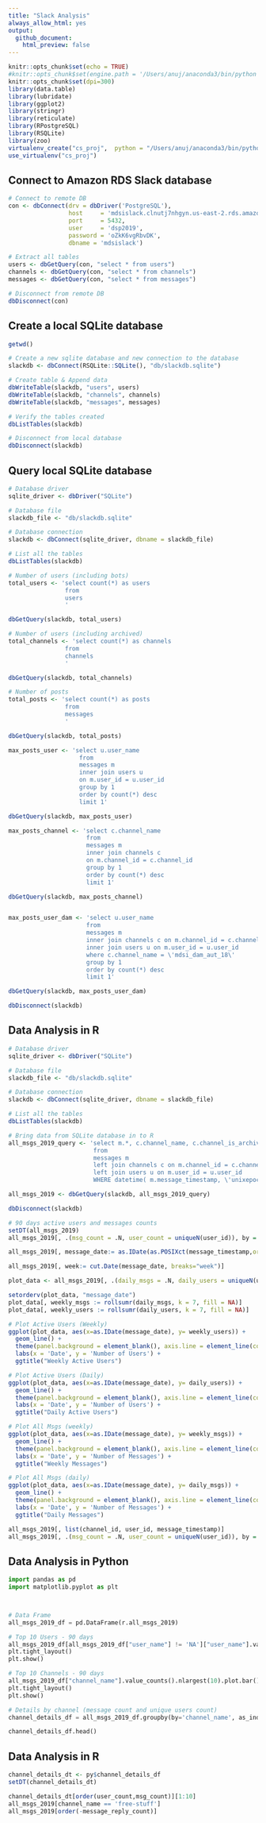 ```yaml
---
title: "Slack Analysis"
always_allow_html: yes
output: 
  github_document:
    html_preview: false
---
```


```r
knitr::opts_chunk$set(echo = TRUE)
#knitr::opts_chunk$set(engine.path = '/Users/anuj/anaconda3/bin/python')
knitr::opts_chunk$set(dpi=300)
library(data.table)
library(lubridate)
library(ggplot2)
library(stringr)
library(reticulate)
library(RPostgreSQL)
library(RSQLite)
library(zoo)
virtualenv_create("cs_proj",  python = "/Users/anuj/anaconda3/bin/python")
use_virtualenv("cs_proj")
```


## Connect to Amazon RDS Slack database

```r
# Connect to remote DB
con <- dbConnect(drv = dbDriver('PostgreSQL'),
                 host     = 'mdsislack.clnutj7nhgyn.us-east-2.rds.amazonaws.com',
                 port     = 5432, 
                 user     = 'dsp2019',
                 password = 'oZkK6vgRbvDK',
                 dbname = 'mdsislack')

# Extract all tables
users <- dbGetQuery(con, "select * from users")
channels <- dbGetQuery(con, "select * from channels")
messages <- dbGetQuery(con, "select * from messages")

# Disconnect from remote DB
dbDisconnect(con)
```

## Create a local SQLite database

```r
getwd()

# Create a new sqlite database and new connection to the database
slackdb <- dbConnect(RSQLite::SQLite(), "db/slackdb.sqlite")

# Create table & Append data
dbWriteTable(slackdb, "users", users)
dbWriteTable(slackdb, "channels", channels)
dbWriteTable(slackdb, "messages", messages)

# Verify the tables created
dbListTables(slackdb)

# Disconnect from local database
dbDisconnect(slackdb)
```

## Query local SQLite database

```r
# Database driver
sqlite_driver <- dbDriver("SQLite")

# Database file
slackdb_file <- "db/slackdb.sqlite"

# Database connection
slackdb <- dbConnect(sqlite_driver, dbname = slackdb_file)

# List all the tables
dbListTables(slackdb)

# Number of users (including bots)
total_users <- 'select count(*) as users
                from
                users
                '

dbGetQuery(slackdb, total_users)

# Number of users (including archived)
total_channels <- 'select count(*) as channels
                from
                channels
                '

dbGetQuery(slackdb, total_channels)

# Number of posts
total_posts <- 'select count(*) as posts
                from
                messages
                '

dbGetQuery(slackdb, total_posts)

max_posts_user <- 'select u.user_name
                    from
                    messages m
                    inner join users u
                    on m.user_id = u.user_id
                    group by 1
                    order by count(*) desc
                    limit 1'

dbGetQuery(slackdb, max_posts_user)

max_posts_channel <- 'select c.channel_name
                      from
                      messages m
                      inner join channels c
                      on m.channel_id = c.channel_id
                      group by 1
                      order by count(*) desc
                      limit 1'

dbGetQuery(slackdb, max_posts_channel)


max_posts_user_dam <- 'select u.user_name
                      from
                      messages m
                      inner join channels c on m.channel_id = c.channel_id
                      inner join users u on m.user_id = u.user_id
                      where c.channel_name = \'mdsi_dam_aut_18\'
                      group by 1
                      order by count(*) desc
                      limit 1'

dbGetQuery(slackdb, max_posts_user_dam)

dbDisconnect(slackdb)
```

## Data Analysis in R

```r

# Database driver
sqlite_driver <- dbDriver("SQLite")

# Database file
slackdb_file <- "db/slackdb.sqlite"

# Database connection
slackdb <- dbConnect(sqlite_driver, dbname = slackdb_file)

# List all the tables
dbListTables(slackdb)

# Bring data from SQLite database in to R
all_msgs_2019_query <- 'select m.*, c.channel_name, c.channel_is_archived, u.user_name, u.user_is_bot
                        from
                        messages m
                        left join channels c on m.channel_id = c.channel_id
                        left join users u on m.user_id = u.user_id
                        WHERE datetime( m.message_timestamp, \'unixepoch\' ) >=  DATETIME(\'2019-01-01 00:00:00\')'

all_msgs_2019 <- dbGetQuery(slackdb, all_msgs_2019_query)

dbDisconnect(slackdb)

# 90 days active users and messages counts
setDT(all_msgs_2019)
all_msgs_2019[, .(msg_count = .N, user_count = uniqueN(user_id)), by = channel_id]

all_msgs_2019[, message_date:= as.IDate(as.POSIXct(message_timestamp,origin="1970-01-01",tz="UTC"))]

all_msgs_2019[, week:= cut.Date(message_date, breaks="week")]

plot_data <- all_msgs_2019[, .(daily_msgs = .N, daily_users = uniqueN(user_id)), by = message_date]

setorderv(plot_data, "message_date")
plot_data[, weekly_msgs := rollsumr(daily_msgs, k = 7, fill = NA)]
plot_data[, weekly_users := rollsumr(daily_users, k = 7, fill = NA)]

# Plot Active Users (Weekly)
ggplot(plot_data, aes(x=as.IDate(message_date), y= weekly_users)) +
  geom_line() + 
  theme(panel.background = element_blank(), axis.line = element_line(colour = "grey"), plot.title = element_text(hjust = 0.5))+
  labs(x = 'Date', y = 'Number of Users') +
  ggtitle("Weekly Active Users")

# Plot Active Users (Daily)
ggplot(plot_data, aes(x=as.IDate(message_date), y= daily_users)) +
  geom_line() + 
  theme(panel.background = element_blank(), axis.line = element_line(colour = "grey"), plot.title = element_text(hjust = 0.5))+
  labs(x = 'Date', y = 'Number of Users') +
  ggtitle("Daily Active Users")

# Plot All Msgs (weekly)
ggplot(plot_data, aes(x=as.IDate(message_date), y= weekly_msgs)) +
  geom_line() + 
  theme(panel.background = element_blank(), axis.line = element_line(colour = "grey"), plot.title = element_text(hjust = 0.5))+
  labs(x = 'Date', y = 'Number of Messages') +
  ggtitle("Weekly Messages")

# Plot All Msgs (daily)
ggplot(plot_data, aes(x=as.IDate(message_date), y= daily_msgs)) +
  geom_line() + 
  theme(panel.background = element_blank(), axis.line = element_line(colour = "grey"), plot.title = element_text(hjust = 0.5))+
  labs(x = 'Date', y = 'Number of Messages') +
  ggtitle("Daily Messages")

all_msgs_2019[, list(channel_id, user_id, message_timestamp)]
all_msgs_2019[, .(msg_count = .N, user_count = uniqueN(user_id)), by = channel_id]
```


## Data Analysis in Python

```python
import pandas as pd
import matplotlib.pyplot as plt



# Data Frame
all_msgs_2019_df = pd.DataFrame(r.all_msgs_2019)

# Top 10 Users - 90 days
all_msgs_2019_df[all_msgs_2019_df["user_name"] != 'NA']["user_name"].value_counts().nlargest(10).plot.bar()
plt.tight_layout()
plt.show()

# Top 10 Channels - 90 days
all_msgs_2019_df["channel_name"].value_counts().nlargest(10).plot.bar()
plt.tight_layout()
plt.show()

# Details by channel (message count and unique users count)
channel_details_df = all_msgs_2019_df.groupby(by='channel_name', as_index=False)["user_name"].agg({'msg_count': pd.Series.count, 'user_count': pd.Series.nunique})

channel_details_df.head()

```

## Data Analysis in R

```r

channel_details_dt <- py$channel_details_df
setDT(channel_details_dt)

channel_details_dt[order(user_count,msg_count)][1:10]
all_msgs_2019[channel_name == 'free-stuff']
all_msgs_2019[order(-message_reply_count)]
```